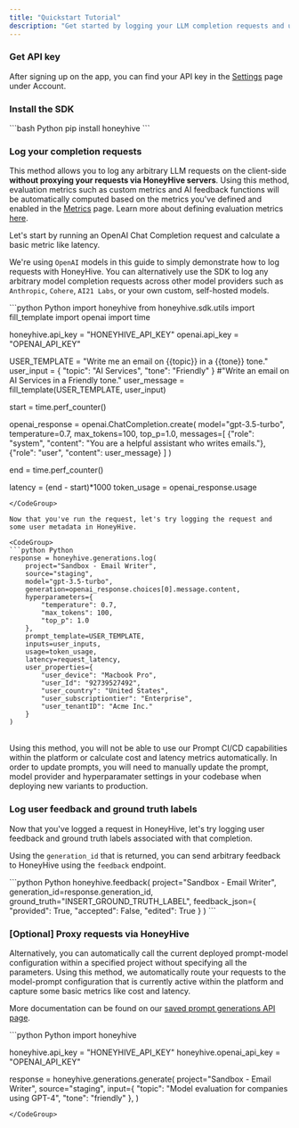 ```yaml
---
title: "Quickstart Tutorial"
description: "Get started by logging your LLM completion requests and user feedback with HoneyHive."
---
```



### Get API key

After signing up on the app, you can find your API key in the [Settings](https://app.honeyhive.ai/settings/account) page under Account.

### Install the SDK

<CodeGroup>
```bash Python
pip install honeyhive
```
</CodeGroup>

### Log your completion requests

This method allows you to log any arbitrary LLM requests on the client-side **without proxying your requests via HoneyHive servers**. Using this method, evaluation metrics such as custom metrics and AI feedback functions will be automatically computed based on the metrics you've defined and enabled in the [Metrics](https://app.honeyhive.ai/metrics) page. Learn more about defining evaluation metrics [here](/evaluation).

Let's start by running an OpenAI Chat Completion request and calculate a basic metric like latency.

<Note>We're using `OpenAI` models in this guide to simply demonstrate how to log requests with HoneyHive. You can alternatively use the SDK to log any arbitrary model completion requests across other model providers such as `Anthropic`, `Cohere`, `AI21 Labs`, or your own custom, self-hosted models.</Note>

<CodeGroup>
```python Python
import honeyhive
from honeyhive.sdk.utils import fill_template
import openai
import time

honeyhive.api_key = "HONEYHIVE_API_KEY"
openai.api_key = "OPENAI_API_KEY"

USER_TEMPLATE = "Write me an email on {{topic}} in a {{tone}} tone."
user_input = {
    "topic": "AI Services",
    "tone": "Friendly"
}
#"Write an email on AI Services in a Friendly tone."
user_message = fill_template(USER_TEMPLATE, user_input)

start = time.perf_counter()

openai_response = openai.ChatCompletion.create(
    model="gpt-3.5-turbo",
    temperature=0.7,
    max_tokens=100,
    top_p=1.0,
    messages=[
      {"role": "system", "content": "You are a helpful assistant who writes emails."},
      {"role": "user", "content": user_message}
    ]
)

end = time.perf_counter()

latency = (end - start)*1000
token_usage = openai_response.usage
```
</CodeGroup>

Now that you've run the request, let's try logging the request and some user metadata in HoneyHive.

<CodeGroup>
```python Python
response = honeyhive.generations.log(
    project="Sandbox - Email Writer",
    source="staging",
    model="gpt-3.5-turbo",
    generation=openai_response.choices[0].message.content,
    hyperparameters={
        "temperature": 0.7,
        "max_tokens": 100,
        "top_p": 1.0
    },
    prompt_template=USER_TEMPLATE,
    inputs=user_inputs,
    usage=token_usage,
    latency=request_latency,
    user_properties={
        "user_device": "Macbook Pro",
        "user_Id": "92739527492",
        "user_country": "United States",
        "user_subscriptiontier": "Enterprise",
        "user_tenantID": "Acme Inc."
    }
)
```
</CodeGroup>
<br/>
<Note>Using this method, you will not be able to use our Prompt CI/CD capabilities within the platform or calculate cost and latency metrics automatically. In order to update prompts, you will need to manually update the prompt, model provider and hyperparamater settings in your codebase when deploying new variants to production.</Note>

### Log user feedback and ground truth labels

Now that you've logged a request in HoneyHive, let's try logging user feedback and ground truth labels associated with that completion. 

Using the `generation_id` that is returned, you can send arbitrary feedback to HoneyHive using the `feedback` endpoint.

<CodeGroup>
```python Python
honeyhive.feedback(
    project="Sandbox - Email Writer",
    generation_id=response.generation_id,
    ground_truth="INSERT_GROUND_TRUTH_LABEL",
    feedback_json={
        "provided": True,
        "accepted": False,
        "edited": True
    }
)
```
</CodeGroup>

### [Optional] Proxy requests via HoneyHive

Alternatively, you can automatically call the current deployed prompt-model configuration within a specified project without specifying all the parameters. Using this method, we automatically route your requests to the model-prompt configuration that is currently active within the platform and capture some basic metrics like cost and latency.

More documentation can be found on our [saved prompt generations API page](/api-reference/generations/post_saved).

<CodeGroup>
```python Python
import honeyhive

honeyhive.api_key = "HONEYHIVE_API_KEY"
honeyhive.openai_api_key = "OPENAI_API_KEY"

response = honeyhive.generations.generate(
    project="Sandbox - Email Writer",
    source="staging",
    input={
        "topic": "Model evaluation for companies using GPT-4",
        "tone": "friendly"
    },
)
```
</CodeGroup>
